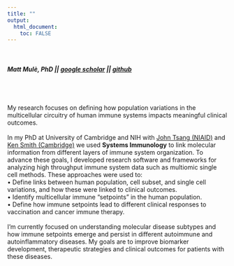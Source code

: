 ```yaml
---
title: ""
output: 
  html_document:
    toc: FALSE
---
```


<br>

##### <strong>  Matt Mulè, PhD || [google scholar](https://scholar.google.com/citations?user=eDbDGyIAAAAJ&hl=en) || [github](https://github.com/MattPM)  </strong> 

<br>
<br>


My research focuses on defining how population variations in the multicellular circuitry of human immune systems impacts meaningful clinical outcomes. 
<br>
<br>
In my PhD at University of Cambridge and NIH with [John Tsang (NIAID)](https://www.niaid.nih.gov/research/john-tsang-phd) and [Ken Smith (Cambridge)](http://www.med.cam.ac.uk/smith/) we used **Systems Immunology** to link molecular information from different layers of immune system organization. To advance these goals, I developed research software and frameworks for analyzing high throughput immune system data such as multiomic single cell methods. These approaches were used to: 
<br>
• Define links between human population, cell subset, and single cell variations, and how these were linked to clinical outcomes.
<br>
• Identify multicellular immune "setpoints" in the human population. 
<br>
• Define how immune setpoints lead to different clinical responses to vaccination and cancer immune therapy. 
<br>
<br>
I'm currently focused on understanding molecular disease subtypes and how immune setpoints emerge and persist in different autoimmune and autoinflammatory diseases. My goals are to improve biomarker development, therapeutic strategies and clinical outcomes for patients with these diseases.

